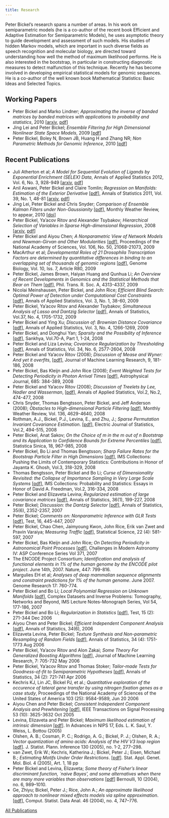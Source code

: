 ```yaml
---
title: Research
---
```


Peter Bickel's research spans a number of areas. In his work on semiparametric models (he is a co-author of the recent book Efficient and Adaptive Estimation for Semiparametric Models), he uses asymptotic theory to guide development and assessment of such models. His studies of hidden Markov models, which are important in such diverse fields as speech recognition and molecular biology, are directed toward understanding how well the method of maximum likelihood performs. He is also interested in the bootstrap, in particular in constructing diagnostic measures to detect malfunction of this technique. Recently he has become involved in developing empirical statistical models for genomic sequences. He is a co-author of the well known book Mathematical Statistics: Basic Ideas and Selected Topics.

## Working Papers

- Peter Bickel and Marko Lindner; *Approximating the inverse of banded matrices by banded matrices with applications to probability and statistics*, 2010 [[arxiv](https://arxiv.org/abs/1002.4545), [pdf](https://arxiv.org/pdf/1002.4545v2)]
- Jing Lei and Peter Bickel; *Ensemble Filtering for High Dimensional Nonlinear State Space Models*, 2009 [[pdf](https://drive.google.com/a/berkeley.edu/file/d/1IkSLNQ1jSpBqK9PvXVf5TZXPFTlDbyJE/view?usp=sharing)]
- Peter Bickel, Boley N, Brown JB, Huang H and Zhang NR; *Non Parametric Methods for Genomic Inference*, 2010 [[pdf](https://drive.google.com/a/berkeley.edu/file/d/1Ai1QfsrJFPn7SrT4DQGyER9YixCcWvaz/view?usp=sharing)]

## Recent Publications

- Juli Atherton et al; *A Model for Sequential Evolution of Ligands by Exponential Enrichment (SELEX) Data*, Annals of Applied Statistics 2012, Vol. 6, No. 3, 928-949 [[arxiv](https://arxiv.org/abs/1205.1819), [pdf](https://arxiv.org/pdf/1205.1819)]
- Anil Aswani, Peter Bickel and Claire Tomlin; *Regression on Manifolds: Estimation of the Exterior Derivative* [[pdf](https://drive.google.com/a/berkeley.edu/file/d/1v6DNbAw_zDG6wYY1tPoA5Mdc7KCRHUUw/view?usp=sharing)], Annals of Statistics 2011, Vol. 39, No. 1, 48-81 [[arxiv](https://arxiv.org/abs/1103.1457), [pdf](https://arxiv.org/pdf/1103.1457)]
- Jing Lei, Peter Bickel and Chris Snyder; *Comparison of Ensemble Kalman Filters under Non-Gaussianity* [[pdf](https://drive.google.com/open?id=1Ryb2_mM0QziYNjSubVy-8LdSq75jdakJ)], Monthly Weather Review, to appear, 2010 [[doi](https://doi.org/10.1175/2009MWR3133.1)]
- Peter Bickel, Ya'acov Ritov and Alexander Tsybakov; *Hierarchical Selection of Variables in Sparse High-dimensional Regression*, 2008 [[arxiv](https://arxiv.org/abs/0801.1158), [pdf](https://arxiv.org/pdf/0801.1158)]
- Peter Bickel and Aiyou Chen; *A Nonparametric View of Network Models and Newman-Girvan and Other Modularities* [[pdf](https://drive.google.com/open?id=17ARLsokRYdWjenSuT4ucGU1tVsiAGB8h)], Proceedings of the National Academy of Sciences, Vol. 106, No. 50, 21068-21073, 2009
- MacArthur et al; *Developmental Roles of 21 Drosophila Transcription Factors are determined by quantitative differences in binding to an overlapping set of thousands of genomic regions* [[pdf](https://drive.google.com/open?id=1iPfrcO1K7oEgJ44g6_3HzkumifQYcUDK)], Genome Biology, Vol. 10, Iss. 7, Article R80, 2009
- Peter Bickel, James Brown, Haiyan Huang and Qunhua Li; *An Overview of Recent Developments in Genomics and the Statistical Methods that Bear on Them* [[pdf](https://drive.google.com/open?id=1eK1SrDc9RRwWDaW_N3ISUufec1LVm4pB)], Phil. Trans. R. Soc. A, 4313-4337, 2009
- Nicolai Meinshausen, Peter Bickel, and John Rice; *Efficient Blind Search: Optimal Power of Detection under Computational Cost Constraints* [[pdf](https://drive.google.com/open?id=1FU2QYz13K44x9fAYWbo7xtEVks2YYa7q)], Annals of Applied Statistics, Vol. 3, No. 1, 38-60, 2009
- Peter Bickel, Ya'acov Ritov and Alexander Tsybakov; *Simultaneous Analysis of Lasso and Dantzig Selector* [[pdf](https://www.stat.berkeley.edu/~bickel/BickelRitovTsybakov2009aos.pdf)], Annals of Statistics, Vol.37, No. 4, 1705-1732, 2009
- Peter Bickel and Ying Xu; *Discussion of: Brownian Distance Covariance* [[pdf](https://www.stat.berkeley.edu/~bickel/Bickel%20Xu%202009.pdf)], Annals of Applied Statistics, Vol. 3, No. 4, 1266-1269, 2009
- Peter Bickel, and Donghui Yan; *Sparsity and the Possibility of Inference* [[pdf](https://www.stat.berkeley.edu/~bickel/Bickel%20Yan%202008.pdf)], Sankhya, Vol.70-A, Part 1, 1-24, 2008
- Peter Bickel and Liza Levina; *Covariance Regularization by Thresholding* [[pdf](https://www.stat.berkeley.edu/~bickel/BL2008Aos-thresholding.pdf)], Annals of Statistics, Vol. 34, No. 6, 2577-2604, 2008
- Peter Bickel and Ya'acov Ritov (2008); *Discussion of Mease and Wyner: And yet it overfits*, [[pdf](https://www.stat.berkeley.edu/~bickel/Bickel%20Ritov%202008%20discussion%20JMLR.pdf)], Journal of Machine Learning Research, 9, 181-186, 2008
- Peter Bickel, Bas Kleijn and John Rice (2008); *Event Weighted Tests for Detecting Periodicity in Photon Arrival Times* [[pdf](https://www.stat.berkeley.edu/~bickel/BKR2008-weighted%20tests.pdf)], Astrophysical Journal, 685: 384-389, 2008
- Peter Bickel and Ya'acov Ritov (2008); *Discussion of Treelets by Lee, Nadler and Wasserman*, [[pdf](https://www.stat.berkeley.edu/~bickel/BickelRitov2008AAS-discussion.pdf)], Annals of Applied Statistics, Vol.2, No.2, 474-477, 2008
- Chris Snyder, Thomas Bengtsson, Peter Bickel, and Jeff Anderson (2008); *Obstacles to High-dimensional Particle Filtering* [[pdf](https://www.stat.berkeley.edu/~bickel/Snyder%20et%20al%202008.pdf)], Monthly Weather Review, Vol. 136, 4629-4640, 2008
- Rothman, A.J., Bickel, P.J., Levina, E., and Zhu, J.; *Sparse Permutation Invariant Covariance Estimation*. [[pdf](https://www.stat.berkeley.edu/~bickel/Rothman%20et%20al%202008.pdf)], Electric Journal of Statistics, Vol.2, 494-515, 2008
- Peter Bickel, Anat Sakov; *On the Choice of m in the m out of n Bootstrap and its Application to Confidence Bounds for Extreme Percentiles* [[pdf](https://www.stat.berkeley.edu/~bickel/BS2008SS.pdf)], Statistica Sinica, 18, 967-985, 2008
- Peter Bickel, Bo Li and Thomas Bengtsson; *Sharp Failure Rates for the Bootstrap Particle Filter in High Dimensions* [[pdf](https://www.stat.berkeley.edu/~bickel/BickelLiBengt2008.pdf)], IMS Collections: Pushing the Limits of Contemporary Statistics: Contributions in Honor of Jayanta K. Ghosh, Vol.3, 318-329, 2008
- Thomas Bengtsson, Peter Bickel and Bo Li; *Curse of Dimensionality Revisited: the Collapse of Importance Sampling in Very Large Scale Systems* [[pdf](https://www.stat.berkeley.edu/~bickel/BBL2008-curse%20of%20dimensionality.pdf)], IMS Collections: Probability and Statistics: Essays in Honor of David A. Freedman, Vol.2, 316-334, 2008
- Peter Bickel and Elizaveta Levina; *Regularized estimation of large covariance matrices* [[pdf](https://www.stat.berkeley.edu/~bickel/BL2008-banding.pdf)], Annals of Statistics, 36(1), 199-227, 2008
- Peter Bickel; *Discussion: the Dantzig Selector* [[pdf](https://www.stat.berkeley.edu/~bickel/Bickel2007-discussion%20of%20danzig.pdf)], Annals of Statistics, 35(6), 2352-2357, 2007
- Peter Bickel; *Comments on: Nonparametric Inference with GLR Tests* [[pdf](https://www.stat.berkeley.edu/~bickel/Bickel2007-comments%20on%20GLR%20tests.pdf)], Test, 16, 445-447, 2007
- Peter Bickel, Chao Chen, Jaimyoung Kwon, John Rice, Erik van Zwet and Pravin Varaiya; *Measuring Traffic* [[pdf](https://www.stat.berkeley.edu/~bickel/Bickel%20et%20al%202007-measuring%20traffic.pdf)], Statistical Science, 22 (4): 581-597, 2007
- Peter Bickel, Bas Kleijn and John Rice; *On Detecting Periodicity in Astronomical Point Processes* [[pdf](https://www.stat.berkeley.edu/~bickel/BickelKleijnRice2007a.pdf)], Challenges in Modern Astronomy IV: ASP Conference Series Vol 371, 2007
- The ENCODE Project Consortium; *Identification and analysis of functional elements in 1% of the human genome by the ENCODE pilot project*. June 14th, 2007. Nature, 447: 799-816.
- Margulies EH et al; *Analyses of deep mammalian sequence alignments and constraint predictions for 1% of the human genome*. June 2007. Genome Research 17: 760-774.
- Peter Bickel and Bo Li; *Local Polynomial Regression on Unknown Manifolds* [[pdf](https://www.stat.berkeley.edu/~bickel/LNMS5414.pdf)], Complex Datasets and Inverse Problems: Tomography, Networks and Beyond, IMS Lecture Notes-Monograph Series, Vol 54, 177-186, 2007
- Peter Bickel and Bo Li; *Regularization in Statistics* [[pdf](https://www.stat.berkeley.edu/~bickel/Test_BickelLi.pdf)], Test, 15 (2): 271-344 Dec 2006
- Aiyou Chen and Peter Bickel; *Efficient Independent Component Analysis* [[pdf](https://www.stat.berkeley.edu/~bickel/ChenBickel2006AOS.pdf)], Annals of Statistics, 34(6), 2006
- Elizaveta Levina, Peter Bickel; *Texture Synthesis and Non-parametric Resampling of Random Fields* [[pdf](https://www.stat.berkeley.edu/~bickel/LevinaBickel2006AOS.pdf)], Annals of Statistics, 34 (4): 1751-1773 Aug 2006
- Peter Bickel, Ya'acov Ritov and Alon Zakai; *Some Theory For Generalized Boosting Algorithms* [[pdf](https://www.stat.berkeley.edu/~bickel/BickelRitovZakai2006JMLR.pdf)], Journal of Machine Learning Research, 7: 705-732 May 2006
- Peter Bickel, Ya'acov Ritov and Thomas Stoker; *Tailor-made Tests for Goodness-of-fit to Semiparametric Hypotheses* [[pdf](https://www.stat.berkeley.edu/~bickel/BickelRitovStoker2006AOS.pdf)], Annals of Statistics, 34 (2): 721-741 Apr 2006
- Kechris KJ, Lin JC, Bickel PJ, et al.; *Quantitative exploration of the occurence of lateral gene transfer by using nitrogen fixation genes as a case study*, Proceedings of the National Academy of Sciences of the United States of America 103 (25): 9584-9589, Jun 20 2006
- Aiyou Chen and Peter Bickel; *Consistent Independent Component Analysis and Prewhitening* [[pdf](https://www.stat.berkeley.edu/~bickel/ChenBickel2005IEEE.pdf)], IEEE Transactions on Signal Processing 53 (10): 3625-3632 Oct 2005
- Levina, Elizaveta and Peter Bickel; *Maximum likelihood estimation of intrinsic dimension* [[pdf](https://www.stat.berkeley.edu/~bickel/mldim.pdf)]. In Advances in NIPS 17, Eds. L. K. Saul, Y. Weiss, L. Bottou (2005)
- Olshen, A. B.; Cosman, P. C.; Rodrigo, A. G.; Bickel, P. J.; Olshen, R. A.; *Vector quantization of amino acids: Analysis of the HIV V3 loop region* [[pdf](https://www.stat.berkeley.edu/~bickel/jspi2005.pdf)]. J. Statist. Plann. Inference 130 (2005), no. 1-2, 277--298.
- van Zwet, Erik W.; Kechris, Katherina J.; Bickel, Peter J.; Eisen, Michael B.; *Estimating Motifs Under Order Restrictions*. [[pdf](https://www.stat.berkeley.edu/~bickel/SAGMB2005.pdf)]. Stat. Appl. Genet. Mol. Biol. 4 (2005), Art. 1, 18 pp
- Peter Bickel and Levina, Elizaveta; *Some theory of Fisher's linear discriminant function, `naive Bayes', and some alternatives when there are many more variables than observations* [[pdf](https://www.stat.berkeley.edu/~bickel/BickelLevina2004.pdf)] Bernoulli, 10 (2004), no. 6, 989--1010.
- Ge, Zhiyu; Bickel, Peter J.; Rice, John A.; *An approximate likelihood approach to nonlinear mixed effects models via spline approximation*. [[pdf](https://www.stat.berkeley.edu/~bickel/CSDA2004.pdf)], Comput. Statist. Data Anal. 46 (2004), no. 4, 747--776.

[All Publications](https://www.stat.berkeley.edu/~bickel/bibtex.html)

